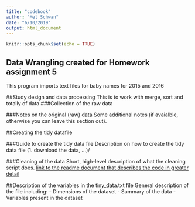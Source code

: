 ---
title: "codebook"
author: "Mel Schwan"
date: "6/10/2019"
output: html_document
---
```{r setup, include=FALSE}
knitr::opts_chunk$set(echo = TRUE)
```
## Data Wrangling created for Homework assignment 5
This program imports text files for baby names for 2015 and 2016

##Study design and data processing
This is to work with merge, sort and totally of data
###Collection of the raw data


###Notes on the original (raw) data 
Some additional notes (if avaialble, otherwise you can leave this section out).

##Creating the tidy datafile

###Guide to create the tidy data file
Description on how to create the tidy data file (1. download the data, ...)/

###Cleaning of the data
Short, high-level description of what the cleaning script does. [link to the readme document that describes the code in greater detail]()

##Description of the variables in the tiny_data.txt file
General description of the file including:
 - Dimensions of the dataset
 - Summary of the data
 - Variables present in the dataset
